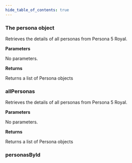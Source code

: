 ```yaml
---
hide_table_of_contents: true
---
```



<Test />

<h3>The persona object</h3>
<div style={{display: 'flex', justifyContent: 'space-between'}}>
  <div style={{width: '45%'}}>
    <p>Retrieves the details of all personas from Persona 5 Royal.</p>
    <div>
      <p style={{marginTop: '25px'}}><b>Parameters</b></p>
      <div style={{marginTop: '5px', marginBottom: '10px', width: '100%', height: '1px', backgroundColor: 'rgb(65, 65, 65)'}} />
      <p>No parameters.</p>
    </div>
    <div>
      <p style={{marginTop: '25px'}}><b>Returns</b></p>
      <div style={{marginTop: '5px', marginBottom: '10px', width: '100%', height: '1px', backgroundColor: 'rgb(65, 65, 65)'}} />
      <p>Returns a list of Persona objects</p>
    </div>
  </div>
  <div style={{
    maxHeight: '750px', 
    overflow: 'scroll',
    overflowX: 'hidden',
    width: '45%'
  }}>
    <PartialExample />
  </div>
</div>

<h3>allPersonas</h3>
<div style={{display: 'flex', justifyContent: 'space-between'}}>
  <div style={{width: '45%'}}>
    <p>Retrieves the details of all personas from Persona 5 Royal.</p>
    <div>
      <p style={{marginTop: '25px'}}><b>Parameters</b></p>
      <div style={{marginTop: '5px', marginBottom: '10px', width: '100%', height: '1px', backgroundColor: 'rgb(65, 65, 65)'}} />
      <p>No parameters.</p>
    </div>
    <div>
      <p style={{marginTop: '25px'}}><b>Returns</b></p>
      <div style={{marginTop: '5px', marginBottom: '10px', width: '100%', height: '1px', backgroundColor: 'rgb(65, 65, 65)'}} />
      <p>Returns a list of Persona objects</p>
    </div>
  </div>
  <div style={{
    maxHeight: '750px', 
    overflow: 'scroll',
    overflowX: 'hidden',
    width: '45%'
  }}>
    <PartialExample />
  </div>
</div>
<h3>personasById</h3>

